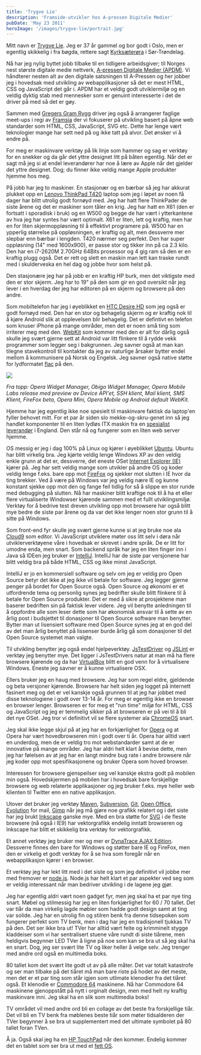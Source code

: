 ```yaml
---
title: 'Trygve Lie'
description: 'Framside-utvikler hos A-pressen Digitale Medier'
pubDate: 'May 23 2011'
heroImage: '/images/trygve-lie/portrait.jpg'
---
```







<Question1/>

<p>Mitt navn er <a href="http://twitter.com/trygve_lie">Trygve Lie</a>. Jeg er 37 år gammel og bor godt i Oslo, men er egentlig skikkelig i fra bøgda, rettere sagt <a href="http://no.wikipedia.org/wiki/Kyrksæterøra">Kyrksæterøra</a> i Sør-Trøndelag.</p>

<p>Nå har jeg nylig byttet jobb tilbake til en tidligere arbeidsgiver; til Norges nest største digitale medie nettverk, <a href="http://www.apdm.no/">A-pressen Digitale Medier (APDM)</a>. Vi håndterer nesten alt av den digitale satsningen til A-Pressen og her jobber jeg i hovedsak med utvikling av webapplikasjoner så det er mest HTML, CSS og JavaScript det går i. APDM har et veldig godt utviklermiljø og en veldig dyktig stab med mennesker som er genuint interesserte i det de driver på med så det er gøy.</p>

<p>Sammen med <a href="http://twitter.com/#!/gregersrygg">Gregers Gram Rygg</a> driver jeg også å arrangerer faglige meet-ups i regi av <a href="http://www.meetup.com/framsia/">Framsia</a> der vi fokuserer på utvikling basert på åpne web standarder som HTML, CSS, JavaScript, SVG etc. Dette har lenge vært teknologier mange har sett ned på og ikke tatt på alvor. Det ønsker vi å endre på.</p>



<Question2/>

<p>For meg er maskinvare verktøy på lik linje som hammer og sag er verktøy for en snekker og da går det yttre designet litt på båten egentlig. Når det er sagt må jeg si at endel leverandører har noe å lære av Apple når det gjelder det yttre designet. Dog; du finner ikke veldig mange Apple produkter hjemme hos meg.</p>

<p>På jobb har jeg to maskiner. En stasjonær og en bærbar så jeg har akkurat plukket opp en <a href="http://www.lenovo.com/us/products/professional-grade/thinkpad-laptops/t-series/t420-and-t520.shtml">Lenovo ThinkPad T420</a> laptop som jeg i løpet av noen få dager har blitt utrolig godt fornøyd med. Jeg har hatt flere ThinkPader de siste årene og det er maskiner som tåler en krig. Jeg har hatt en X61 (den er fortsatt i sporadisk i bruk) og en W500 og begge de har vært i ytterkantene av hva jeg har syntes har vært optimalt. X61 er liten, lett og kraftig, men har en for liten skjermoppløsning til å effektivt programere på. W500 har en ypperlig størrelse på oppløsningen, er kraftig og alt, men dessverre mer slepbar enn bærbar i lengden. T420 nærmer seg perfekt. Den har super oppløsning (14" med 1600x900), er passe stor og tikker inn på ca 2.3 kilo. Den har en i7-2620M 2.70GHz 64Bits prosessor og 4 gig ram så den er en kraftig plugg også. Det er rett og slett en maskin man lett kan traske rundt med i skulderveska en hel dag og jobbe hvor som helst på.</p>

<p>Den stasjonære jeg har på jobb er en kraftig HP burk, men det viktigste med den er stor skjerm. Jeg har to 19" på den som gir en god oversikt når jeg lever i en hverdag der jeg har editoren på en skjerm og browsere på den andre.</p>

<p>Som mobiltelefon har jeg i øyeblikket en <a href="http://www.htc.com/www/product/desirehd/specification.html">HTC Desire HD</a> som jeg også er godt fornøyd med. Den har en stor og behagelig skjerm og er kraftig nok til å kjøre Android slik at opplevelsen blir behagelig. Det er defintivt en telefon som knuser iPhone på mange områder, men det er noen små ting som irriterer meg med den. <a href="http://www.webkit.org/">WebKit</a> som kommer med den er alt for dårlig også skulle jeg svært gjerne sett at Android var litt flinkere til å rydde vekk programmer som legger seg i bakgrunnen. Jeg savner også at man kan tilegne stavekontroll til kontakter da jeg av naturlige årsaker bytter endel mellom å kommunisere på Norsk og Engelsk. Jeg savner også native støtte for lydformatet <a href="http://flac.sourceforge.net/">flac</a> på den.</p>

<p><img src='/images/trygve-lie/htc-desktop.jpg'></img></p>

<p><em>Fra topp: Opera Widget Manager, Obigo Widget Manager, Opera Mobile Labs release med preview av Device API'et, SSH klient, Mail klient, SMS Klient, FireFox beta, Opera Mini, Opera Mobile og Android default WebKit.</em></p>

<p>Hjemme har jeg egentlig ikke noe spesielt til maskinvare faktisk da laptop'en fyller behovet mitt. For et par år siden slo mekke-og-skru-genet inn så jeg handlet komponenter til en liten lydløs ITX maskin fra en <a href="ttp://www.mini-itx.com/">spesialist leverandør</a> i England. Den står nå og fungerer som en liten web server hjemme.</p>


<Question3/>

<p>OS messig er jeg i dag 100% på Linux og kjører i øyeblikket <a href="http://www.ubuntu.com/">Ubuntu</a>. Ubuntu har blitt virkelig bra. Jeg kjørte veldig lenge Windows XP av den veldig enkle grunn at det er, dessverre, det eneste OSet <a href="http://windows.microsoft.com/en-US/internet-explorer/products/ie/home">Internet Explorer (IE)</a> kjører på. Jeg har sett veldig mange som utvikler på andre OS og koder veldig lenge f.eks. bare opp mot <a href="http://www.mozilla.com">FireFox</a> og sjekker mot slutten i IE hvor da ting brekker. Ved å være på Windows var jeg veldig nære IE og kunne konstant sjekke opp mot den og fange feil tidlig for så å slippe en stor runde med debugging på slutten.
Nå har maskiner blitt kraftige nok til å ha et eller flere virtualiserte Windowser kjørende sammen med et fullt utviklingsmiljø. Verktøy for å bedrive test dreven utvikling opp mot browsere har også blitt mye bedre de siste par årene og da var det ikke lenger noen stor grunn til å sitte på Windows.</p>

<p>Som front-end fyr skulle jeg svært gjerne kunne si at jeg bruke noe ala <a href="http://cloud9ide.com/">Cloud9</a> som editor. Vi JavaScript utviklere møter oss litt selv i døra når utviklerverktøyene våre i hovedsak er skrevet i andre språk. De er litt for umodne enda, men snart. Som backend språk har jeg en liten finger inn i Java så IDEen jeg bruker er <a href="http://www.jetbrains.com/idea/">IntelliJ</a>. IntelliJ har de siste par versjonene har blitt veldig bra på både HTML, CSS og ikke minst JavaScript.</p>

<p>IntelliJ er jo en kommersiell software og selv om jeg er veldig pro Open Source betyr det ikke at jeg ikke vil betale for software. Jeg legger gjerne penger på bordet for Open Source også. Open Source og økonomi er et utfordrende tema og personlig synes jeg bedrifter skulle blitt flinkere til å betale for Open Source produkter. Det er med å sikre at prosjektene man baserer bedriften sin på faktisk lever videre. Jeg vil benytte anledningen til å oppfordre alle som leser dette som har økonomisk ansvar til å sette av en årlig post i budsjettet til donasjoner til Open Source software man benytter. Bytter man ut lisensiert software med Open Source synes jeg at en god del av det man årlig benyttet på lissenser burde årlig gå som donasjoner til det Open Source systemet man valgte.</p>

<p>Til utvikling benytter jeg også endel hjelpeverktøy. <a href="http://code.google.com/p/js-test-driver/">JsTestDriver</a> og <a href="http://www.jslint.com/">JSLint</a> er verktøy jeg benytter mye. Det ligger i JsTestDrivers natur at man må ha flere browsere kjørende og da har <a href="http://www.virtualbox.org/">VirtualBox</a> blitt en god venn for å virtualisere Windows. Eneste jeg savner er å kunne virtualisere OSX.</p>

<p>Ellers bruker jeg en haug med browsere. Jeg har som regel eldre, gjeldende og beta versjoner kjørende. Browsere har helt siden jeg logget på internett fasinert meg og det er vel kanskje også grunnen til at jeg har jobbet med disse teknologiene i godt over 13-14 år. For meg er egentlig ikke en browser en browser lenger. Browseren er for meg et "run time" miljø for HTML, CSS og JavaScript og jeg er temmelig sikker på at browseren er på vei til å bli det nye OSet. Jeg tror vi definitivt vil se flere systemer ala <a href="http://www.chromium.org/chromium-os">ChromeOS</a> snart.</p>

<p>Jeg skal ikke legge skjul på at jeg har en forkjærlighet for <a href="http://www.opera.com/">Opera</a> og at Opera har vært hovedbrowseren min i godt over ti år. Opera har alltid vært en underdog, men de er veldig tro mot webstandarder samt at de er innovative på mange områder. Jeg har aldri helt klart å bevise dette, men jeg har følelsen av at jeg har en langt mindre bug rate i andre browsere når jeg koder opp mot spesifikasjonene og bruker Opera som hoved browser.</p>

<p>Interessen for browsere gjenspeilser seg vel kanskje ekstra godt på mobilen min også. Hovedskjermen på mobilen har i hovedsak bare forskjellige browsere og web relaterte applikasjoner og jeg bruker f.eks. mye heller web klienten til Twitter enn en native applikasjon.</p>

<p>Utover det bruker jeg verktøy <a href="http://maven.apache.org/">Maven</a>, <a href="http://subversion.tigris.org/">Subversion</a>, <a href="http://git-scm.com/">Git</a>, <a href="http://www.openoffice.org/">Open Office</a>, <a href="http://projects.gnome.org/evolution/">Evolution</a> for mail, <a href="http://www.gimp.org/">Gimp</a> når jeg må gjøre noe grafikk relatert og i det siste har jeg brukt <a href="http://inkscape.org/">Inkscape</a> ganske mye. Med en bra støtte for <a href="http://www.w3.org/Graphics/SVG/">SVG</a> i de fleste browsere (nå også i IE9) har vektorgrafikk endelig inntatt browseren og Inkscape har blitt et skikkelig bra verktøy for vektorgrafikk.</p>

<p>Et annet verktøy jeg bruker mer og mer er <a href="http://ajax.dynatrace.com/ajax/en/">DynaTrace AJAX Edition</a>. Dessverre finnes den bare for Windows og støtter bare IE og FireFox, men den er virkelig et godt verktøy for å se hva som foregår når en webapplikasjon kjører i en browser.</p>

<p>Et verktøy jeg har lekt litt med i det siste og som jeg definitivt vil jobbe mer med fremover er <a href="http://nodejs.org/">node.js</a>. Node.js har helt klart et par aspekter ved seg som er veldig interessant når man bedriver utvikling i de lagene jeg gjør.</p>


<Question4/>

<p>Jeg har egentlig aldri vært noen gadget fyr, men jeg skal ha et par nye ting snart. Møbel og stilmessig har jeg en liten forkjærlighet for 60 / 70 tallet. Det var tiår da man virkelig lagde møbler som hadde godt design samt at ting var solide. Jeg har en utrolig fin og stilren benk fra denne tidsepoken som fungerer perfekt som TV benk, men i dag har jeg en tradisjonell tjukkas TV på den. Det ser ikke bra ut! TVer har alltid vært feite og krimminelt stygge kladdeiser som vi har sentralisert stuene våre rundt di siste tiårene, men heldigvis begynner LED TVer å ligne på noe som kan se bra ut så jeg skal ha en snart. Dog, jeg ser svært lite TV og liker heller å velge selv. Jeg trenger med andre ord også en multimedia boks. </p>

<p>80 tallet kom det svært lite godt ut av på alle måter. Det var totalt katastrofe og ser man tilbake på det tiåret må man bare riste på hodet av det meste, men det er et par ting som står igjen som utlimate klenodier fra det tiåret også. Et klenodie er <a href="http://www.commodoreusa.net/CUSA_C64.aspx">Commodore 64</a> maskinene. Nå har Commodore 64 maskinene gjenoppstått på nytt i orginalt design, men med helt ny kraftig maskinvare inni. Jeg skal ha en slik som multimedia boks!</p>

<p>TV området vil med andre ord bli en collage av det beste fra forskjellige tiår. Det vil bli en TV benk fra møblenes beste tiår som møter tidsalderen der TVer begynner å se bra ut supplementert med det ultimate symbolet på 80 tallet foran TVen. </p>

<p>Å ja. Også skal jeg ha en <a href="http://www.palm.com/us/products/pads/touchpad/index.html">HP TouchPad</a> når den kommer. Endelig kommer det en tablet som ser bra ut med et <a href="https://developer.palm.com/">fett OS</a>.</p>
